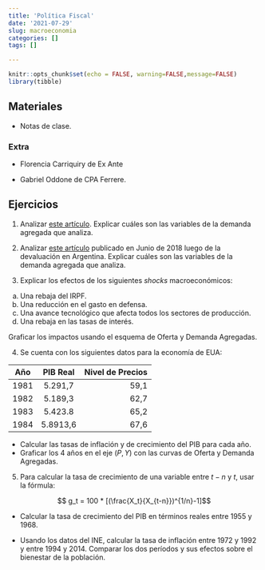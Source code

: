 ```yaml
---
title: 'Política Fiscal'
date: '2021-07-29'
slug: macroeconomia
categories: []
tags: []

---
```

```r
knitr::opts_chunk$set(echo = FALSE, warning=FALSE,message=FALSE)
library(tibble)

```

## Materiales

-  [<i class="fa fa-file" aria-hidden="true"></i>](https://macroeconomia--diapos-econ.netlify.app/) Notas de clase.

### Extra

-  [<i class="fa fa-video-camera" aria-hidden="true"></i>](https://www.youtube.com/watch?v=disaExSUU7k) Florencia Carriquiry de Ex Ante

- [<i class="fa fa-file-audio" aria-hidden="true"></i>](https://www.m24.com.uy/oddone-pandemia-dejara-deficit-en-torno-al-8-del-pib-en-un-pais-con-una-deuda-alta-y-que-no-tiene-financiamiento/) Gabriel Oddone de CPA Ferrere.

## Ejercicios

1. Analizar [este artículo](https://www.180.com.uy/articulo/79865_el-cambio-de-ciclo-en-la-economia-uruguaya&ref=delsol). Explicar cuáles son las variables de la demanda agregada que analiza.

2. Analizar [este artículo](https://www.180.com.uy/articulo/79865_el-cambio-de-ciclo-en-la-economia-uruguaya&ref=delsol) publicado en Junio de 2018 luego de la devaluación en Argentina. Explicar cuáles son las variables de la demanda agregada que analiza.

<!-- 2. Considere la siguiente tabla:  -->
<!-- ```{r} -->
<!-- df <- tibble( -->
<!--   PIB = seq(4200, 2700, by=-300), -->
<!--   Consumo = seq(3800, 2800, by = -200), -->
<!--   S = PIB-Consumo, -->
<!--   I = 200 -->
<!-- ) -->

<!-- knitr::kable(df) %>%  -->
<!--   kableExtra::kable_styling() -->

<!-- ``` -->

<!-- - ¿Cuánto vale el PIB, el Consumo, el ahorro y la inversión en equilibrio? -->
<!-- - ¿Qué pasaría si el PIB fuera 4200? ¿Y si fuera 2700? -->




3. Explicar los efectos de los siguientes _shocks_ macroeconómicos:
  a. Una rebaja del IRPF.
  b. Una reducción en el gasto en defensa.
  c. Una avance tecnológico que afecta todos los sectores de producción.
  d. Una rebaja en las tasas de interés.

Graficar los impactos usando el esquema de Oferta y Demanda Agregadas.

4. Se cuenta con los siguientes datos para la economía de EUA:

| Año           | PIB Real      | Nivel de Precios  |
| ------------- |:-------------:| -----:|
| 1981          | 5.291,7       | 59,1 |
| 1982          | 5.189,3       | 62,7 |
| 1983          | 5.423.8       | 65,2 |
| 1984          | 5.8913,6      | 67,6 |

 - Calcular las tasas de inflación y de crecimiento del PIB para cada año.
 - Graficar los 4 años en el eje $(P, Y)$ con las curvas de Oferta y Demanda Agregadas.

5. Para calcular la tasa de crecimiento de una variable entre $t-n$ y $t$, usar la fórmula:

$$ g_t = 100 * [(\frac{X_t}{X_{t-n}})^{1/n}-1]$$

 - Calcular la tasa de crecimiento del PIB en términos reales entre 1955 y 1968.

 - Usando los datos del INE, calcular la tasa de inflación entre 1972 y 1992 y entre 1994 y 2014. Comparar los dos períodos y sus efectos sobre el bienestar de la población.
